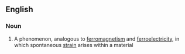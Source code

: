 ==English==

===Noun===
{{wikipedia}}
{{en-noun|-}}

#{{physics}} A phenomenon, analogous to [[ferromagnetism]] and [[ferroelectricity]], in which spontaneous [[strain]] arises within a material